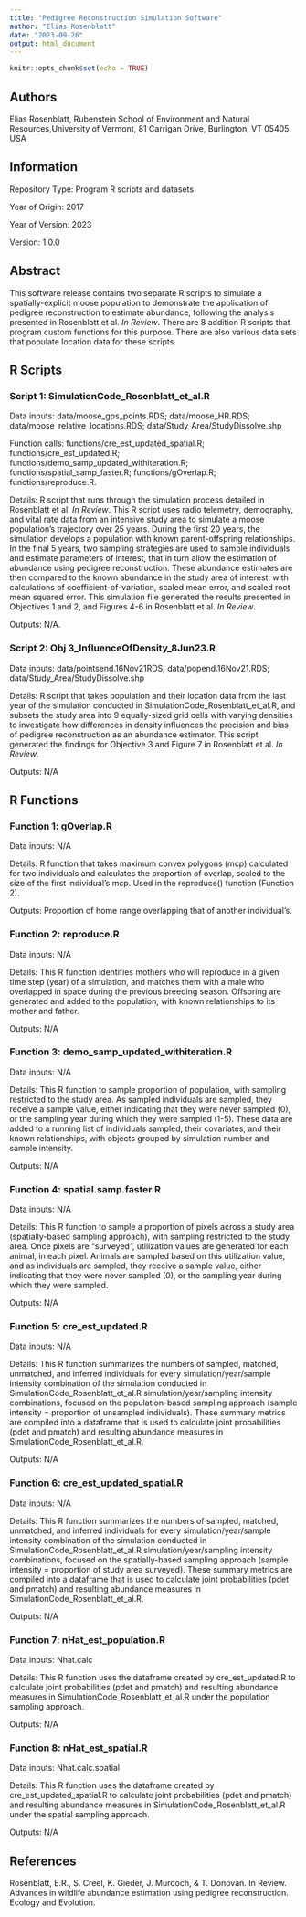```yaml
---
title: "Pedigree Reconstruction Simulation Software"
author: "Elias Rosenblatt"
date: "2023-09-26"
output: html_document
---
```


```r
knitr::opts_chunk$set(echo = TRUE)
```
## Authors

Elias Rosenblatt, Rubenstein School of Environment and Natural Resources,University of Vermont, 81 Carrigan Drive, Burlington, VT 05405 USA

## Information

Repository Type: Program R scripts and datasets

Year of Origin:  2017

Year of Version: 2023

Version: 1.0.0

## Abstract 

This software release contains two separate R scripts to simulate a spatially-explicit moose population to demonstrate the application of pedigree reconstruction to estimate abundance, following the analysis presented in Rosenblatt et al. *In Review*. There are 8 addition R scripts that program custom functions for this purpose. There are also various data sets that populate location data for these scripts.

## R Scripts
### Script 1: SimulationCode_Rosenblatt_et_al.R

Data inputs: data/moose_gps_points.RDS; data/moose_HR.RDS; data/moose_relative_locations.RDS; data/Study_Area/StudyDissolve.shp

Function calls: functions/cre_est_updated_spatial.R; functions/cre_est_updated.R; functions/demo_samp_updated_withiteration.R; functions/spatial_samp_faster.R; functions/gOverlap.R; functions/reproduce.R.

Details: R script that runs through the simulation process detailed in Rosenblatt et al. *In Review*. This R script uses radio telemetry, demography, and vital rate data from an intensive study area to simulate a moose population's trajectory over 25 years. During the first 20 years, the simulation develops a population with known parent-offspring relationships. In the final 5 years, two sampling strategies are used to sample individuals and estimate parameters of interest, that in turn allow the estimation of abundance using pedigree reconstruction. These abundance estimates are then compared to the known abundance in the study area of interest, with calculations of coefficient-of-variation, scaled mean error, and scaled root mean squared error. This simulation file generated the results presented in Objectives 1 and 2, and Figures 4-6 in Rosenblatt et al. *In Review*.

Outputs: N/A.

### Script 2: Obj 3_InfluenceOfDensity_8Jun23.R

Data inputs: data/pointsend.16Nov21RDS; data/popend.16Nov21.RDS; data/Study_Area/StudyDissolve.shp

Details: R script that takes population and their location data from the last year of the simulation conducted in SimulationCode_Rosenblatt_et_al.R, and subsets the study area into 9 equally-sized grid cells with varying densities to investigate how differences in density influences the precision and bias of pedigree reconstruction as an abundance estimator. This script generated the findings for Objective 3 and Figure 7 in Rosenblatt et al. *In Review*.

Outputs: N/A

## R Functions

### Function 1: gOverlap.R 

Data inputs: N/A

Details: R function that takes maximum convex polygons (mcp) calculated for two individuals and calculates the proportion of overlap, scaled to the size of the first individual's mcp. Used in the reproduce() function (Function 2).

Outputs: Proportion of home range overlapping that of another individual's.

### Function 2: reproduce.R

Data inputs: N/A

Details: This R function identifies mothers who will reproduce in a given time step (year) of a simulation, and matches them with a male who overlapped in space during the previous breeding season. Offspring are generated and added to the population, with known relationships to its mother and father.

Outputs: N/A

### Function 3: demo_samp_updated_withiteration.R

Data inputs: N/A

Details: This R function to sample proportion of population, with sampling restricted to the study area. As sampled individuals are sampled, they receive a sample value, either indicating that they were never sampled (0), or the sampling year during which they were sampled (1-5). These data are added to a running list of individuals sampled, their covariates, and their known relationships, with objects grouped by simulation number and sample intensity.

Outputs: N/A

### Function 4: spatial.samp.faster.R

Data inputs: N/A

Details: This R function to sample a proportion of pixels across a study area (spatially-based sampling approach), with sampling restricted to the study area. Once pixels are "surveyed", utilization values are generated for each animal, in each pixel. Animals are sampled based on this utilization value, and as individuals are sampled, they receive a sample value, either indicating that they were never sampled (0), or the sampling year during which they were sampled. 

Outputs: N/A

### Function 5: cre_est_updated.R

Data inputs: N/A

Details: This R function summarizes the numbers of sampled, matched, unmatched, and inferred individuals for every simulation/year/sample intensity combination of the simulation conducted in SimulationCode_Rosenblatt_et_al.R  simulation/year/sampling intensity combinations, focused on the population-based sampling approach (sample intensity = proportion of unsampled individuals). These summary metrics are compiled into a dataframe that is used to calculate joint probabilities (pdet and pmatch) and resulting abundance measures in SimulationCode_Rosenblatt_et_al.R.

Outputs: N/A

### Function 6: cre_est_updated_spatial.R

Data inputs: N/A

Details: This R function summarizes the numbers of sampled, matched, unmatched, and inferred individuals for every simulation/year/sample intensity combination of the simulation conducted in SimulationCode_Rosenblatt_et_al.R  simulation/year/sampling intensity combinations, focused on the spatially-based sampling approach (sample intensity = proportion of study area surveyed). These summary metrics are compiled into a dataframe that is used to calculate joint probabilities (pdet and pmatch) and resulting abundance measures in SimulationCode_Rosenblatt_et_al.R.

Outputs: N/A

### Function 7: nHat_est_population.R

Data inputs: Nhat.calc

Details: This R function uses the dataframe created by cre_est_updated.R to calculate joint probabilities (pdet and pmatch) and resulting abundance measures in SimulationCode_Rosenblatt_et_al.R under the population sampling approach.

Outputs: N/A

### Function 8: nHat_est_spatial.R

Data inputs: Nhat.calc.spatial

Details: This R function uses the dataframe created by cre_est_updated_spatial.R to calculate joint probabilities (pdet and pmatch) and resulting abundance measures in SimulationCode_Rosenblatt_et_al.R under the spatial sampling approach.

Outputs: N/A

## References

Rosenblatt, E.R., S. Creel, K. Gieder, J. Murdoch, & T. Donovan. In Review. Advances in wildlife abundance estimation using pedigree reconstruction. Ecology and Evolution.
